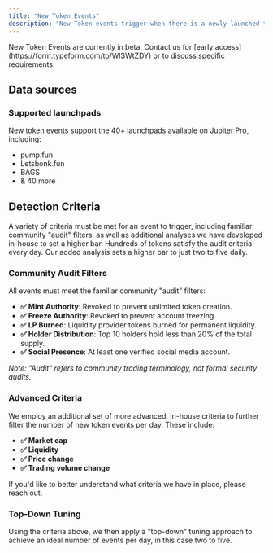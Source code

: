 ```yaml
---
title: "New Token Events"
description: "New Token events trigger when there is a newly-launched token that is outpeforming the many thousands of others that are launched every day. Integrate New Token events into your application or infrastructure via webhooks, or bundled with Dialect's Alerts Stack."
---
```


<Tip>
New Token Events are currently in beta. Contact us for [early access](https://form.typeform.com/to/WlSWtZDY) or to discuss specific requirements.
</Tip>

## Data sources

### Supported launchpads

New token events support the 40+ launchpads available on [Jupiter Pro](https://jup.ag/pro?tab=launchpads), including:

- pump.fun 
- Letsbonk.fun 
- BAGS
- & 40 more


## Detection Criteria

A variety of criteria must be met for an event to trigger, including familiar community "audit" filters, as well as additional analyses we have developed in-house to set a higher bar. Hundreds of tokens satisfy the audit criteria every day. Our added analysis sets a higher bar to just two to five daily.

### Community Audit Filters

All events must meet the familiar community "audit" filters: 

- **✅ Mint Authority**: Revoked to prevent unlimited token creation.
- **✅ Freeze Authority**: Revoked to prevent account freezing.
- **✅ LP Burned**: Liquidity provider tokens burned for permanent liquidity.
- **✅ Holder Distribution**: Top 10 holders hold less than 20% of the total supply.
- **✅ Social Presence**: At least one verified social media account.

*Note: "Audit" refers to community trading terminology, not formal security audits.*

### Advanced Criteria

We employ an additional set of more advanced, in-house criteria to further filter the number of new token events per day. These include: 

- **✅ Market cap**
- **✅ Liquidity**
- **✅ Price change**
- **✅ Trading volume change**

If you'd like to better understand what criteria we have in place, please reach out.

### Top-Down Tuning

Using the criteria above, we then apply a "top-down" tuning approach to achieve an ideal number of events per day, in this case two to five.
